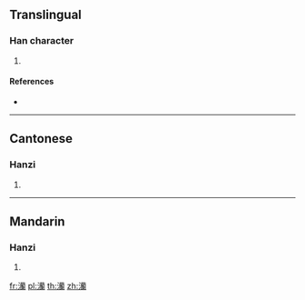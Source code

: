 {{character info/new}}
==Translingual==

===Han character===
{{Han char|rn=85|rad=水|as=21|sn=24|four=34127|canj=ETAW}}

# {{defn|Han|sort=水21}}

====References====
* {{Han ref|kx=0664.080|dkj=18819|dj=1072.320|hdz=31796.110|uh=7061|ud=28769|bh=F8AE|bd=63662}}

----

==Cantonese==

===Hanzi===
{{yue-hanzi|jyut=laan4|y=laan4}}

# {{defn|lang=yue|sort=水21}}

----

==Mandarin==

===Hanzi===
{{cmn-hanzi|pin=[[lán]] ([[lan2]])|wg=lan<sup>2</sup>}}

# {{defn|lang=cmn|sort=水21}}

[[fr:灡]]
[[pl:灡]]
[[th:灡]]
[[zh:灡]]